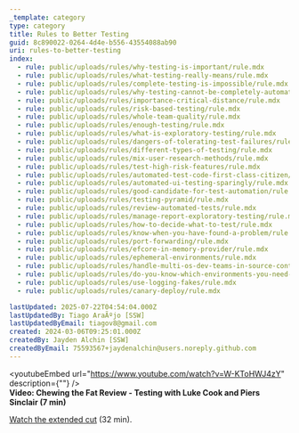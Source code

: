 ```yaml
---
_template: category
type: category
title: Rules to Better Testing
guid: 8c890022-0264-4d4e-b556-43554088ab90
uri: rules-to-better-testing
index:
  - rule: public/uploads/rules/why-testing-is-important/rule.mdx
  - rule: public/uploads/rules/what-testing-really-means/rule.mdx
  - rule: public/uploads/rules/complete-testing-is-impossible/rule.mdx
  - rule: public/uploads/rules/why-testing-cannot-be-completely-automated/rule.mdx
  - rule: public/uploads/rules/importance-critical-distance/rule.mdx
  - rule: public/uploads/rules/risk-based-testing/rule.mdx
  - rule: public/uploads/rules/whole-team-quality/rule.mdx
  - rule: public/uploads/rules/enough-testing/rule.mdx
  - rule: public/uploads/rules/what-is-exploratory-testing/rule.mdx
  - rule: public/uploads/rules/dangers-of-tolerating-test-failures/rule.mdx
  - rule: public/uploads/rules/different-types-of-testing/rule.mdx
  - rule: public/uploads/rules/mix-user-research-methods/rule.mdx
  - rule: public/uploads/rules/test-high-risk-features/rule.mdx
  - rule: public/uploads/rules/automated-test-code-first-class-citizen/rule.mdx
  - rule: public/uploads/rules/automated-ui-testing-sparingly/rule.mdx
  - rule: public/uploads/rules/good-candidate-for-test-automation/rule.mdx
  - rule: public/uploads/rules/testing-pyramid/rule.mdx
  - rule: public/uploads/rules/review-automated-tests/rule.mdx
  - rule: public/uploads/rules/manage-report-exploratory-testing/rule.mdx
  - rule: public/uploads/rules/how-to-decide-what-to-test/rule.mdx
  - rule: public/uploads/rules/know-when-you-have-found-a-problem/rule.mdx
  - rule: public/uploads/rules/port-forwarding/rule.mdx
  - rule: public/uploads/rules/efcore-in-memory-provider/rule.mdx
  - rule: public/uploads/rules/ephemeral-environments/rule.mdx
  - rule: public/uploads/rules/handle-multi-os-dev-teams-in-source-control/rule.mdx
  - rule: public/uploads/rules/do-you-know-which-environments-you-need-to-provision-when-starting-a-new-project/rule.mdx
  - rule: public/uploads/rules/use-logging-fakes/rule.mdx
  - rule: public/uploads/rules/canary-deploy/rule.mdx

lastUpdated: 2025-07-22T04:54:04.000Z
lastUpdatedBy: Tiago AraÃºjo [SSW]
lastUpdatedByEmail: tiagov8@gmail.com
created: 2024-03-06T09:25:01.000Z
createdBy: Jayden Alchin [SSW]
createdByEmail: 75593567+jaydenalchin@users.noreply.github.com
---
```


<youtubeEmbed url="https://www.youtube.com/watch?v=W-KToHWJ4zY" description={""} />  
**Video: Chewing the Fat Review - Testing with Luke Cook and Piers Sinclair (7 min)**

[Watch the extended cut](https://www.youtube.com/watch?v=PHrj1GxQp7I) (32 min).

